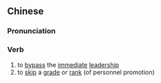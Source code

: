 {{also|越级}}
==Chinese==
{{zh-forms|s=越级}}

===Pronunciation===
{{zh-pron
|m=yuèjí
|c=jyut6 kap1
|mn=qz,tw,xm,zz:oa̍t-kip/qz:oa̍t-khip
|cat=v
}}

===Verb===
{{zh-verb}}

# to [[bypass]] the [[immediate]] [[leadership]]
# to [[skip]] a [[grade]] or [[rank]] (of personnel promotion)